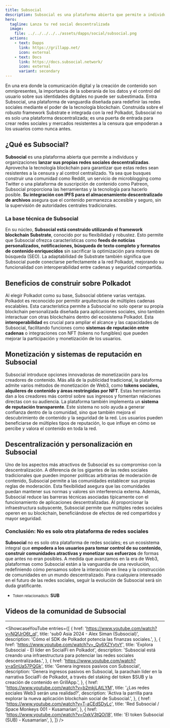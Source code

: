 ```yaml
---
title: Subsocial
description: Subsocial es una plataforma abierta que permite a individuos y organizaciones lanzar sus propias redes sociales descentralizadas.
hero:
  tagline: Lanza tu red social descentralizada
  image: 
    file: ../../../../../assets/dapps/social/subsocial.png
  actions:
    - text: Dapps
      link: https://grillapp.net/
      icon: external
    - text: Docs
      link: https://docs.subsocial.network/
      icon: external
      variant: secondary
---
```



En una era donde la comunicación digital y la creación de contenido son omnipresentes, la importancia de la soberanía de los datos y el control del usuario sobre sus identidades digitales no puede ser subestimada. 
Entra Subsocial, una plataforma de vanguardia diseñada para redefinir las redes sociales mediante el poder de la tecnología blockchain. Construida sobre el robusto framework Substrate e integrada con la red Polkadot, Subsocial no es solo una plataforma descentralizada; es una puerta de entrada para crear redes sociales y mercados resistentes a la censura que empoderan a los usuarios como nunca antes.

## ¿Qué es Subsocial?
**Subsocial** es una plataforma abierta que permite a individuos y organizaciones **lanzar sus propias redes sociales descentralizadas**. Aprovecha la tecnología blockchain para garantizar que estas redes sean resistentes a la censura y al control centralizado. Ya sea que busques construir una comunidad como Reddit, un servicio de microblogging como Twitter o una plataforma de suscripción de contenido como Patreon, Subsocial proporciona las herramientas y la tecnología para hacerlo posible. **Su integración con IPFS para el almacenamiento descentralizado de archivos** asegura que el contenido permanezca accesible y seguro, sin la supervisión de autoridades centrales tradicionales.

### La base técnica de Subsocial
En su núcleo, **Subsocial está construido utilizando el framework blockchain Substrate**, conocido por su flexibilidad y robustez. Esto permite que Subsocial ofrezca características como **feeds de noticias personalizados, notificaciones, búsqueda de texto completo y formatos de contenido enriquecidos** sin sacrificar la optimización para motores de búsqueda (SEO). La adaptabilidad de Substrate también significa que Subsocial puede conectarse perfectamente a la red Polkadot, mejorando su funcionalidad con interoperabilidad entre cadenas y seguridad compartida.

## Beneficios de construir sobre Polkadot
Al elegir Polkadot como su base, Subsocial obtiene varias ventajas. Polkadot es reconocido por permitir arquitecturas de múltiples cadenas escalables. Esta característica permite a Subsocial no solo operar su propia blockchain personalizada diseñada para aplicaciones sociales, sino también interactuar con otras blockchains dentro del ecosistema Polkadot. Esta **interoperabilidad** es crucial para ampliar el alcance y las capacidades de Subsocial, facilitando funciones como **sistemas de reputación entre cadenas** o integraciones con NFT (tokens no fungibles) que pueden mejorar la participación y monetización de los usuarios.

## Monetización y sistemas de reputación en Subsocial
Subsocial introduce opciones innovadoras de monetización para los creadores de contenido. Más allá de la publicidad tradicional, la plataforma admite varios métodos de monetización de Web3, como **tokens sociales, alquileres de contenido y áreas restringidas por NFT**. Estas herramientas dan a los creadores más control sobre sus ingresos y fomentan relaciones directas con su audiencia.
La plataforma también implementa un **sistema de reputación transparente**. Este sistema no solo ayuda a generar confianza dentro de la comunidad, sino que también mejora el descubrimiento de contenido y la seguridad de la red. Los usuarios pueden beneficiarse de múltiples tipos de reputación, lo que influye en cómo se percibe y valora el contenido en toda la red.

## Descentralización y personalización en Subsocial
Uno de los aspectos más atractivos de Subsocial es su compromiso con la descentralización. A diferencia de los gigantes de las redes sociales tradicionales que pueden imponer políticas arbitrarias de moderación de contenido, Subsocial permite a las comunidades establecer sus propias reglas de moderación. Esta flexibilidad asegura que las comunidades puedan mantener sus normas y valores sin interferencia externa.
Además, Subsocial reduce las barreras técnicas asociadas típicamente con el funcionamiento de aplicaciones descentralizadas. Al proporcionar la infraestructura subyacente, Subsocial permite que múltiples redes sociales operen en su blockchain, beneficiándose de efectos de red compartidos y mayor seguridad.

### Conclusión: No es solo otra plataforma de redes sociales
**Subsocial** no es solo otra plataforma de redes sociales; es un ecosistema integral que **empodera a los usuarios para tomar control de su contenido, construir comunidades atractivas y monetizar sus esfuerzos** de formas que antes no eran posibles. 
A medida que avanzamos en la era de Web3, plataformas como Subsocial están a la vanguardia de una revolución, redefiniendo cómo pensamos sobre la interacción en línea y la construcción de comunidades en un mundo descentralizado. Para cualquiera interesado en el futuro de las redes sociales, seguir la evolución de Subsocial será sin duda gratificante.
- <small>Token relacionado/s:</small> **SUB**

## Videos de la comunidad de Subsocial
------------
<ShowcaseYouTube
  entries={[
        {
        href: 'https://www.youtube.com/watch?v=NQfJrO6t_qI',
      title: 'sub0 Asia 2024 - Alex Siman (Subsocial)',
      description: 'Cómo el SDK de Polkadot potencia las finanzas sociales.',
    },
            {
        href: 'https://www.youtube.com/watch?v=_Qy6XZYytvY',
      title: 'Explora Subsocial - El líder en SocialFi en Polkadot',
      description: 'Subsocial está creando una infraestructura para potenciar las redes sociales descentralizadas.',
    },
                {
        href: 'https://www.youtube.com/watch?v=aSnUa57PQGk',
      title: 'Genera ingresos pasivos con Subsocial',
      description: 'Genera ingresos pasivos en Subsocial, la parachain líder en la narrativa SocialFi de Polkadot, a través del staking del token $SUB y la creación de contenido en GrillApp.',
    },
                {
        href: 'https://www.youtube.com/watch?v=b2mkjLAtLYM',
      title: '¿Las redes sociales Web3 serán una realidad?',
      description: 'Activa la parrilla para explorar la nueva aplicación blockchain social de Subsocial.',
    },
        {
      href: 'https://www.youtube.com/watch?v=T-aCEdSDyLc',
      title: 'Red Subsocial / Space Monkeys 001 - Kusamarian',
    },
    {
      href: 'https://www.youtube.com/watch?v=OxkV3tQOj18',
      title: 'El token Subsocial (SUB) - Kusamarian',
    },
  ]} />
